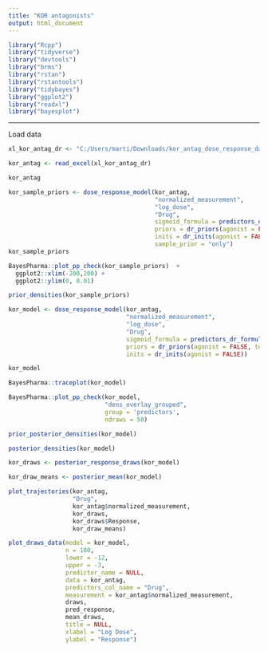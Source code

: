 ```yaml
---
title: "KOR antagonists"
output: html_document
---
```



```r
library("Rcpp")
library("tidyverse")
library("devtools")
library("brms")
library("rstan")
library("rstantools")
library("tidybayes")
library("ggplot2")
library("readxl")
library("bayesplot")

```

---
Load data
```r
xl_kor_antag_dr <- "C:/Users/marti/Downloads/kor_antag_dose_response_data.xlsx"

kor_antag <- read_excel(xl_kor_antag_dr)

kor_antag
```

```r
kor_sample_priors <- dose_response_model(kor_antag, 
                                         "normalized_measurement", 
                                         "log_dose", 
                                         "Drug",
                                         sigmoid_formula = predictors_dr_formula(),
                                         priors = dr_priors(agonist = FALSE, top = 100),
                                         inits = dr_inits(agonist = FALSE),
                                         sample_prior = "only")
kor_sample_priors
```

```r
BayesPharma::plot_pp_check(kor_sample_priors)  + 
  ggplot2::xlim(-200,200) +
  ggplot2::ylim(0, 0.01)
```

```r
prior_densities(kor_sample_priors)
```


```r
kor_model <- dose_response_model(kor_antag, 
                                 "normalized_measurement", 
                                 "log_dose", 
                                 "Drug",
                                 sigmoid_formula = predictors_dr_formula(),
                                 priors = dr_priors(agonist = FALSE, top = 100),
                                 inits = dr_inits(agonist = FALSE))

kor_model
```

```r
BayesPharma::traceplot(kor_model) 
```

```r
BayesPharma::plot_pp_check(kor_model,
                           "dens_overlay_grouped", 
                           group = 'predictors',
                           ndraws = 50)
```

```r
prior_posterior_densities(kor_model)
```

```r
posterior_densities(kor_model)
```

```r

kor_draws <- posterior_response_draws(kor_model)

kor_draw_means <- posterior_mean(kor_model)

plot_trajectories(kor_antag,
                  "Drug",
                  kor_antag$normalized_measurement,
                  kor_draws,
                  kor_draws$Response,
                  kor_draw_means)


```

```r
plot_draws_data(model = kor_model,
                n = 100,
                lower = -12,
                upper = -3,
                predictor_name = NULL,
                data = kor_antag,
                predictors_col_name = "Drug",
                measurement = kor_antag$normalized_measurement,
                draws,
                pred_response,
                mean_draws,
                title = NULL,
                xlabel = "Log Dose",
                ylabel = "Response")
```


